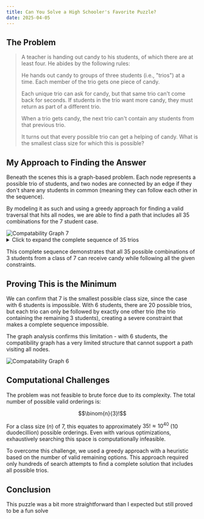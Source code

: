 ```yaml
---
title: Can You Solve a High Schooler's Favorite Puzzle?
date: 2025-04-05
---
```


## The Problem

> A teacher is handing out candy to his students, of which there are at least four. He abides by the following rules:
> 
> He hands out candy to groups of three students (i.e., "trios") at a time. Each member of the trio gets one piece of candy.
> 
> Each unique trio can ask for candy, but that same trio can't come back for seconds. If students in the trio want more candy, they must return as part of a different trio.
> 
> When a trio gets candy, the next trio can't contain any students from that previous trio.
> 
> It turns out that every possible trio can get a helping of candy. What is the smallest class size for which this is possible?
 
## My Approach to Finding the Answer

Beneath the scenes this is a graph-based problem. Each node represents a possible trio of students, and two nodes are connected by an edge if they don't share any students in common (meaning they can follow each other in the sequence).

By modeling it as such and using a greedy approach for finding a valid traversal that hits all nodes, we are able to find a path that includes all 35 combinations for the 7 student case. 

<img src="/images/compatabilityGraph7.jpg" alt="Compatability Graph 7" />

<details>
    <summary>Click to expand the complete sequence of 35 trios</summary>
    <ol>
        <li>(0, 1, 5)</li>
        <li>(2, 3, 6)</li>
        <li>(1, 4, 5)</li>
        <li>(0, 3, 6)</li>
        <li>(2, 4, 5)</li>
        <li>(0, 1, 3)</li>
        <li>(2, 4, 6)</li>
        <li>(1, 3, 5)</li>
        <li>(0, 2, 4)</li>
        <li>(1, 5, 6)</li>
        <li>(0, 3, 4)</li>
        <li>(2, 5, 6)</li>
        <li>(0, 1, 4)</li>
        <li>(2, 3, 5)</li>
        <li>(0, 1, 6)</li>
        <li>(2, 3, 4)</li>
        <li>(0, 5, 6)</li>
        <li>(1, 3, 4)</li>
        <li>(0, 2, 6)</li>
        <li>(3, 4, 5)</li>
        <li>(1, 2, 6)</li>
        <li>(0, 3, 5)</li>
        <li>(1, 2, 4)</li>
        <li>(3, 5, 6)</li>
        <li>(0, 1, 2)</li>
        <li>(3, 4, 6)</li>
        <li>(1, 2, 5)</li>
        <li>(0, 4, 6)</li>
        <li>(1, 2, 3)</li>
        <li>(0, 4, 5)</li>
        <li>(1, 3, 6)</li>
        <li>(0, 2, 5)</li>
        <li>(1, 4, 6)</li>
        <li>(0, 2, 3)</li>
        <li>(4, 5, 6)</li>
    </ol>
</details>

This complete sequence demonstrates that all 35 possible combinations of 3 students from a class of 7 can receive candy while following all the given constraints.

## Proving This is the Minimum

We can confirm that 7 is the smallest possible class size, since the case with 6 students is impossible. With 6 students, there are 20 possible trios, but each trio can only be followed by exactly one other trio (the trio containing the remaining 3 students), creating a severe constraint that makes a complete sequence impossible.

The graph analysis confirms this limitation - with 6 students, the compatibility graph has a very limited structure that cannot support a path visiting all nodes.

<img src="/images/compatabilityGraph6.jpg" alt="Compatability Graph 6" />

## Computational Challenges

The problem was not feasible to brute force due to its complexity. The total number of possible valid orderings is:

$$\binom{n}{3}!$$

For a class size ($n$) of 7, this equates to approximately $35! \approx 10^{40}$ (10 duodecillion) possible orderings. Even with various optimizations, exhaustively searching this space is computationally infeasible.

To overcome this challenge, we used a greedy approach with a heuristic based on the number of valid remaining options. This approach required only hundreds of search attempts to find a complete solution that includes all possible trios.

## Conclusion

This puzzle was a bit more straightforward than I expected but still proved to be a fun solve